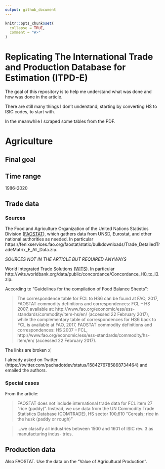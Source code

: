 ```yaml
---
output: github_document
---
```


<!-- README.md is generated from README.Rmd. Please edit that file -->

```r
knitr::opts_chunk$set(
  collapse = TRUE,
  comment = "#>"
)
```

# Replicating The International Trade and Production Database for Estimation (ITPD-E)

<!-- badges: start -->
<!-- badges: end -->

The goal of this repository is to help me understand what was done and how was done in the article.

There are still many things I don't understand, starting by converting HS to ISIC codes, to start with.

In the meanwhile I scraped some tables from the PDF.

# Agriculture

## Final goal

## Time range

1986-2020

## Trade data

### Sources

The Food and Agriculture Organization of the United Nations Statistics Division ([FAOSTAT](https://www.fao.org/faostat/en/#data/TM)), which gathers data from UNSD, Eurostat, and other national authorities as needed. In particular https://fenixservices.fao.org/faostat/static/bulkdownloads/Trade_DetailedTradeMatrix_E_All_Data.zip.

*SOURCES NOT IN THE ARTICLE BUT REQUIRED ANYWAYS*

World Integrated Trade Solutions ([WITS](https://wits.worldbank.org/product_concordance.html)). In particular http://wits.worldbank.org/data/public/concordance/Concordance_H0_to_I3.zip.

According to "Guidelines for the compilation of Food Balance Sheets":

> The correspondence table for FCL to HS6 can be found at FAO, 2017, FAOSTAT commodity definitions and correspondences: FCL – HS 2007, available at: http://www.fao.org/economic/ess/ess-standards/commodity/item-hs/en/ (accessed 22 February 2017), while the complementary table of correspondences for HS6 back to FCL is available at FAO, 2017, FAOSTAT commodity definitions and correspondences: HS 2007 – FCL, http://www.fao.org/economic/ess/ess-standards/commodity/hs-item/en/ (accessed 22 February 2017).

The links are broken :(

I already asked on Twitter (https://twitter.com/pachadotdev/status/1584276785868734464) and emailed the authors.

### Special cases

From the article:

> FAOSTAT does not include international trade data for FCL item 27 "rice (paddy)". Instead, we use data from the UN Commodity Trade Statistics Database (COMTRADE), HS sector 100,610 "Cereals; rice in the husk (paddy or rough)"

> ...we classify all industries between 1500 and 1601 of ISIC rev. 3 as manufacturing indus-
tries.

## Production data

Also FAOSTAT. Use the data on the "Value of Agricultural Production".
